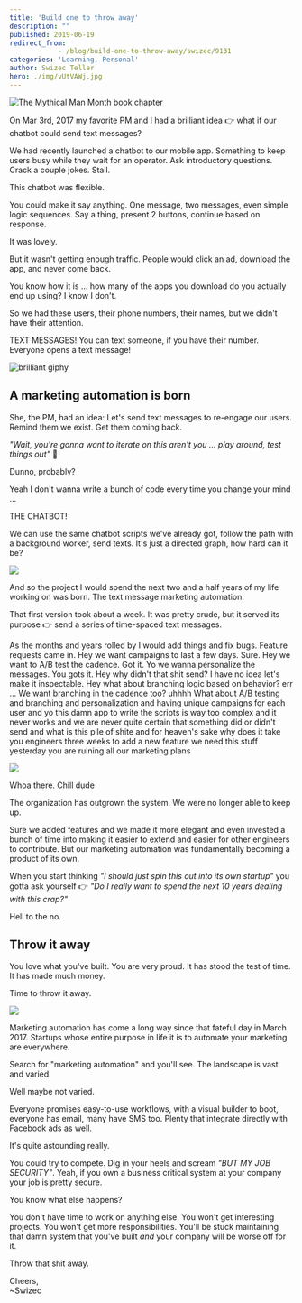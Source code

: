 ```yaml
---
title: 'Build one to throw away'
description: ""
published: 2019-06-19
redirect_from: 
            - /blog/build-one-to-throw-away/swizec/9131
categories: 'Learning, Personal'
author: Swizec Teller
hero: ./img/vUtVAWj.jpg
---
```

![The Mythical Man Month book chapter](./img/vUtVAWj.jpg)





On Mar 3rd, 2017 my favorite PM and I had a brilliant idea 👉 what if our chatbot could send text messages?



We had recently launched a chatbot to our mobile app. Something to keep users busy while they wait for an operator. Ask introductory questions. Crack a couple jokes. Stall.



This chatbot was flexible.



You could make it say anything. One message, two messages, even simple logic sequences. Say a thing, present 2 buttons, continue based on response.



It was lovely.



But it wasn't getting enough traffic. People would click an ad, download the app, and never come back.



You know how it is ... how many of the apps you download do you actually end up using? I know I don't.



So we had these users, their phone numbers, their names, but we didn't have their attention.



TEXT MESSAGES! You can text someone, if you have their number. Everyone opens a text message!



![brilliant giphy](./img/media-26BRBKqUiq586bRVm-giphy.gif)



## A marketing automation is born



She, the PM, had an idea: Let's send text messages to re-engage our users. Remind them we exist. Get them coming back.



_"Wait, you're gonna want to iterate on this aren't you ... play around, test things out"_ 🤔



Dunno, probably?



Yeah I don't wanna write a bunch of code every time you change your mind ...



THE CHATBOT!



We can use the same chatbot scripts we've already got, follow the path with a background worker, send texts. It's just a directed graph, how hard can it be?



![](./img/Ch6vzYo.png)



And so the project I would spend the next two and a half years of my life working on was born. The text message marketing automation.



That first version took about a week. It was pretty crude, but it served its purpose 👉 send a series of time-spaced text messages.



As the months and years rolled by I would add things and fix bugs. Feature requests came in. Hey we want campaigns to last a few days. Sure. Hey we want to A/B test the cadence. Got it. Yo we wanna personalize the messages. You gots it. Hey why didn't that shit send? I have no idea let's make it inspectable. Hey what about branching logic based on behavior? err ... We want branching in the cadence too? uhhhh What about A/B testing and branching and personalization and having unique campaigns for each user and yo this damn app to write the scripts is way too complex and it never works and we are never quite certain that something did or didn't send and what is this pile of shite and for heaven's sake why does it take you engineers three weeks to add a new feature we need this stuff yesterday you are ruining all our marketing plans



![](./img/media-26n6HVkW3kwIEBjIQ-giphy.gif)



Whoa there. Chill dude



The organization has outgrown the system. We were no longer able to keep up.



Sure we added features and we made it more elegant and even invested a bunch of time into making it easier to extend and easier for other engineers to contribute. But our marketing automation was fundamentally becoming a product of its own.



When you start thinking _"I should just spin this out into its own startup"_ you gotta ask yourself 👉 _"Do I really want to spend the next 10 years dealing with this crap?"_



Hell to the no.



## Throw it away



You love what you've built. You are very proud. It has stood the test of time. It has made much money.



Time to throw it away.



![](./img/media-l0HFkA6omUyjVYqw8-giphy.gif)



Marketing automation has come a long way since that fateful day in March 2017. Startups whose entire purpose in life it is to automate your marketing are everywhere.



Search for "marketing automation" and you'll see. The landscape is vast and varied.



Well maybe not varied.



Everyone promises easy-to-use workflows, with a visual builder to boot, everyone has email, many have SMS too. Plenty that integrate directly with Facebook ads as well.



It's quite astounding really.



You could try to compete. Dig in your heels and scream _"BUT MY JOB SECURITY"_. Yeah, if you own a business critical system at your company your job is pretty secure.



You know what else happens?



You don't have time to work on anything else. You won't get interesting projects. You won't get more responsibilities. You'll be stuck maintaining that damn system that you've built _and_ your company will be worse off for it.



Throw that shit away.



Cheers,  
~Swizec